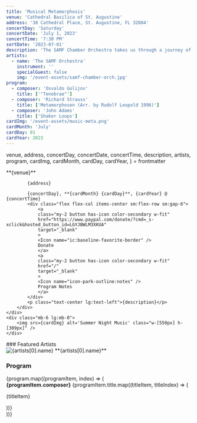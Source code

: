 ```yaml
---
title: 'Musical Metamorphosis'
venue: 'Cathedral Basilica of St. Augustine'
address: '38 Cathedral Place, St. Augustine, FL 32084'
concertDay: 'Saturday'
concertDate: 'July 1, 2023'
concertTime: '7:30 PM'
sortDate: '2023-07-01'
description: 'The SAMF Chamber Orchestra takes us through a journey of starkly different compositional styles, spiraling us into a whirlwind of modern and folk sound, harmony and dissonance, and so much more. This is truly a concert you do not want to miss.'
artists:
  - name: 'The SAMF Orchestra'
    instrument: ''
    specialGuest: false
    img: '/event-assets/samf-chamber-orch.jpg'
program:
  - composer: 'Osvaldo Golijov'
    title: ['"Tenebrae"']
  - composer: 'Richard Strauss'
    title: ['Metamorphosen (Arr. by Rudolf Leopold 1996)']
  - composer: 'John Adams'
    title: ['Shaker Loops']
cardImg: '/event-assets/music-meta.png'
cardMonth: 'July'
cardDay: 01
cardYear: 2023
---
```


  venue,
  address,
  concertDay,
  concertDate,
  concertTime,
  description,
  artists,
  program,
  cardImg,
  cardMonth,
  cardDay,
  cardYear,
} = frontmatter

<div class="flex flex-col-reverse items-center justify-between lg:flex-row">
    <div>
        <div class="flex flex-col gap-4 max-w-[560px] items-center lg:items-start text-center sm:text-left">
            **{venue}**
            
            {address}

            {concertDay}, **{cardMonth} {cardDay}**, {cardYear} @ {concertTime}
            <div class="flex flex-col items-center sm:flex-row sm:gap-6">
                <a
                class="my-2 button has-icon color-secondary w-fit"
                href="https://www.paypal.com/donate/?cmd=_s-xclick&hosted_button_id=LGYJBWLM3XKUA"
                target="_blank"
                >
                <Icon name="ic:baseline-favorite-border" />
                Donate
                </a>
                <a
                class="my-2 button has-icon color-secondary w-fit"
                href="/"
                target="_blank"
                >
                <Icon name="icon-park-outline:notes" />
                Program Notes
                </a>
            </div>
            <p class="text-center lg:text-left">{description}</p>
        </div>
    </div>
    <div class="mb-6 lg:mb-0">
        <img src={cardImg} alt='Summer Night Music' class="w-[550px] h-[309px]" />
    </div>

</div>

<div class="flex flex-col items-center lg:items-start lg:flex-row custom:justify-center custom:gap-5 post-custom:justify-start post-custom:gap-[13.5rem] py-8 border-b-2 border-neutral-900 dark:border-neutral-300 mb-10 lg:mb-12">
    <div class="flex flex-col text-center lg:text-left">
        ### Featured Artists
        <div class="flex flex-col items-center gap-10 my-4 sm:items-start sm:flex-row">
            <div>
                <img src={artists[0].img} alt={artists[0].name} class="w-[400px] h-[300px]" />
                **{artists[0].name}**
            </div>
        </div>
    </div>
    <div class="flex flex-col pt-6 sm:text-center lg:text-left lg:pt-0">
        <h3 class="text-center xl:text-left">Program</h3>
        <div class="flex flex-col gap-6 my-4 text-center post-custom:text-left">
            {program.map((programItem, index) => (
                 <div key={index}>
                 <strong>{programItem.composer}</strong>
                {programItem.title.map((titleItem, titleIndex) => (
                 <p key={titleIndex}>{titleItem}</p>
                 ))}
             </div>
            ))}
        </div>
    </div>
</div>
